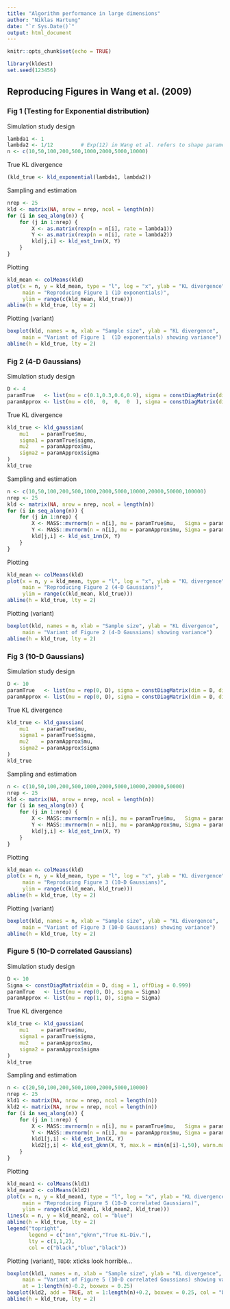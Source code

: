 ```yaml
---
title: "Algorithm performance in large dimensions"
author: "Niklas Hartung"
date: "`r Sys.Date()`"
output: html_document
---
```


```r
knitr::opts_chunk$set(echo = TRUE)
```

```r
library(kldest)
set.seed(123456)
```


## Reproducing Figures in Wang et al. (2009)

### Fig 1 (Testing for Exponential distribution)

Simulation study design

```r
lambda1 <- 1
lambda2 <- 1/12         # Exp(12) in Wang et al. refers to shape parametrization
n <- c(10,50,100,200,500,1000,2000,5000,10000)
```

True KL divergence

```r
(kld_true <- kld_exponential(lambda1, lambda2))
```

Sampling and estimation

```r
nrep <- 25
kld <- matrix(NA, nrow = nrep, ncol = length(n))
for (i in seq_along(n)) {
    for (j in 1:nrep) {
        X <- as.matrix(rexp(n = n[i], rate = lambda1))
        Y <- as.matrix(rexp(n = n[i], rate = lambda2))
        kld[j,i] <- kld_est_1nn(X, Y)
    }
}
```

Plotting

```r
kld_mean <- colMeans(kld)
plot(x = n, y = kld_mean, type = "l", log = "x", ylab = "KL divergence",
     main = "Reproducing Figure 1 (1D exponentials)",
     ylim = range(c(kld_mean, kld_true)))
abline(h = kld_true, lty = 2)
```
Plotting (variant)

```r
boxplot(kld, names = n, xlab = "Sample size", ylab = "KL divergence",
     main = "Variant of Figure 1  (1D exponentials) showing variance")
abline(h = kld_true, lty = 2)
```

### Fig 2 (4-D Gaussians)

Simulation study design

```r
D <- 4
paramTrue   <- list(mu = c(0.1,0.3,0.6,0.9), sigma = constDiagMatrix(dim = D, diag = 1, offDiag = 0.5))
paramApprox <- list(mu = c(0,  0,  0,  0  ), sigma = constDiagMatrix(dim = D, diag = 1, offDiag = 0.1))
```


True KL divergence

```r
kld_true <- kld_gaussian(
    mu1    = paramTrue$mu, 
    sigma1 = paramTrue$sigma, 
    mu2    = paramApprox$mu, 
    sigma2 = paramApprox$sigma
)
kld_true
```

Sampling and estimation

```r
n <- c(10,50,100,200,500,1000,2000,5000,10000,20000,50000,100000)
nrep <- 25
kld <- matrix(NA, nrow = nrep, ncol = length(n))
for (i in seq_along(n)) {
    for (j in 1:nrep) {
        X <- MASS::mvrnorm(n = n[i], mu = paramTrue$mu,   Sigma = paramTrue$sigma)
        Y <- MASS::mvrnorm(n = n[i], mu = paramApprox$mu, Sigma = paramApprox$sigma)
        kld[j,i] <- kld_est_1nn(X, Y)
    }
}
```

Plotting

```r
kld_mean <- colMeans(kld)
plot(x = n, y = kld_mean, type = "l", log = "x", ylab = "KL divergence",
     main = "Reproducing Figure 2 (4-D Gaussians)",
     ylim = range(c(kld_mean, kld_true)))
abline(h = kld_true, lty = 2)
```

Plotting (variant)

```r
boxplot(kld, names = n, xlab = "Sample size", ylab = "KL divergence",
     main = "Variant of Figure 2 (4-D Gaussians) showing variance")
abline(h = kld_true, lty = 2)
```


### Fig 3 (10-D Gaussians)

Simulation study design

```r
D <- 10
paramTrue   <- list(mu = rep(0, D), sigma = constDiagMatrix(dim = D, diag = 1, offDiag = 0.9))
paramApprox <- list(mu = rep(0, D), sigma = constDiagMatrix(dim = D, diag = 1, offDiag = 0.1))
```


True KL divergence

```r
kld_true <- kld_gaussian(
    mu1    = paramTrue$mu, 
    sigma1 = paramTrue$sigma, 
    mu2    = paramApprox$mu, 
    sigma2 = paramApprox$sigma
)
kld_true
```

Sampling and estimation

```r
n <- c(10,50,100,200,500,1000,2000,5000,10000,20000,50000)
nrep <- 25
kld <- matrix(NA, nrow = nrep, ncol = length(n))
for (i in seq_along(n)) {
    for (j in 1:nrep) {
        X <- MASS::mvrnorm(n = n[i], mu = paramTrue$mu,   Sigma = paramTrue$sigma)
        Y <- MASS::mvrnorm(n = n[i], mu = paramApprox$mu, Sigma = paramApprox$sigma)
        kld[j,i] <- kld_est_1nn(X, Y)
    }
}
```

Plotting

```r
kld_mean <- colMeans(kld)
plot(x = n, y = kld_mean, type = "l", log = "x", ylab = "KL divergence",
     main = "Reproducing Figure 3 (10-D Gaussians)",
     ylim = range(c(kld_mean, kld_true)))
abline(h = kld_true, lty = 2)
```

Plotting (variant)

```r
boxplot(kld, names = n, xlab = "Sample size", ylab = "KL divergence",
     main = "Variant of Figure 3 (10-D Gaussians) showing variance")
abline(h = kld_true, lty = 2)
```

### Figure 5 (10-D correlated Gaussians)

Simulation study design

```r
D <- 10
Sigma <- constDiagMatrix(dim = D, diag = 1, offDiag = 0.999)
paramTrue   <- list(mu = rep(0, D), sigma = Sigma)
paramApprox <- list(mu = rep(1, D), sigma = Sigma)
```

True KL divergence

```r
kld_true <- kld_gaussian(
    mu1    = paramTrue$mu, 
    sigma1 = paramTrue$sigma, 
    mu2    = paramApprox$mu, 
    sigma2 = paramApprox$sigma
)
kld_true
```

Sampling and estimation

```r
n <- c(20,50,100,200,500,1000,2000,5000,10000)
nrep <- 25
kld1 <- matrix(NA, nrow = nrep, ncol = length(n))
kld2 <- matrix(NA, nrow = nrep, ncol = length(n))
for (i in seq_along(n)) {
    for (j in 1:nrep) {
        X <- MASS::mvrnorm(n = n[i], mu = paramTrue$mu,   Sigma = paramTrue$sigma)
        Y <- MASS::mvrnorm(n = n[i], mu = paramApprox$mu, Sigma = paramApprox$sigma)
        kld1[j,i] <- kld_est_1nn(X, Y)
        kld2[j,i] <- kld_est_gknn(X, Y, max.k = min(n[i]-1,50), warn.max.k = FALSE)
    }
}
```

Plotting

```r
kld_mean1 <- colMeans(kld1)
kld_mean2 <- colMeans(kld2)
plot(x = n, y = kld_mean1, type = "l", log = "x", ylab = "KL divergence",
     main = "Reproducing Figure 5 (10-D correlated Gaussians)",
     ylim = range(c(kld_mean1, kld_mean2, kld_true)))
lines(x = n, y = kld_mean2, col = "blue")
abline(h = kld_true, lty = 2)
legend("topright", 
       legend = c("1nn","gknn","True KL-Div."),
       lty = c(1,1,2),
       col = c("black","blue","black"))
```

Plotting (variant), `TODO`: xticks look horrible...

```r
boxplot(kld1, names = n, xlab = "Sample size", ylab = "KL divergence",
     main = "Variant of Figure 5 (10-D correlated Gaussians) showing variance", 
     at = 1:length(n)-0.2, boxwex = 0.25)
boxplot(kld2, add = TRUE, at = 1:length(n)+0.2, boxwex = 0.25, col = "blue", ann = FALSE)
abline(h = kld_true, lty = 2)
```



